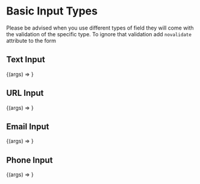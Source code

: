 
<Meta title="Input/Simple Input Types"
  component={TextInput}
/>


# Basic Input Types
Please be advised when you use different types of field they will come with the validation of the specific type. To ignore that validation add `novalidate` attribute to the form

## Text Input
<Canvas>
  <Story
    name="Text Input"
    args={{
      title: "Title example",
      placeholderText: "Text input example",
      disabled: false,
      note: "Some Example Note"
    }}
  >
    {(args) => <TextInput {...args}/>}
  </Story>
</Canvas>

<ArgsTable story="Text Input"/>

## URL Input

<Canvas>
  <Story
    name="URL input"
    args={{
      title: "Url example",
      placeholderText: "https://",
      disabled: false
    }}
  >
    {(args) => <UrlInput {...args}/>}
  </Story>
</Canvas>

<ArgsTable story="URL input"/>

## Email Input

<Canvas>
  <Story
    name="Email input"
    args={{
      title: "Email example",
      placeholderText: "example@clipping.com",
      disabled: false,
      note: "Some Example Note"
    }}
  >
    {(args) => <UrlInput {...args}/>}
  </Story>
</Canvas>

<ArgsTable story="Email input"/>

## Phone Input

<Canvas>
  <Story
    name="Phone input"
    args={{
      title: "Phone example",
      placeholderText: "+000 000 000",
      disabled: false
    }}
  >
    {(args) => <PhoneInput {...args}/>}
  </Story>
</Canvas>

<ArgsTable story="Phone input"/>

